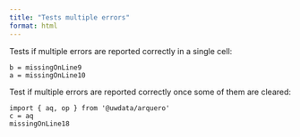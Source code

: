 ```yaml
---
title: "Tests multiple errors"
format: html
---
```


Tests if multiple errors are reported correctly in a single cell:

```ojs
b = missingOnLine9
a = missingOnLine10
```

Test if multiple errors are reported correctly once some of them are cleared:

```ojs
import { aq, op } from '@uwdata/arquero'
c = aq
missingOnLine18
```
